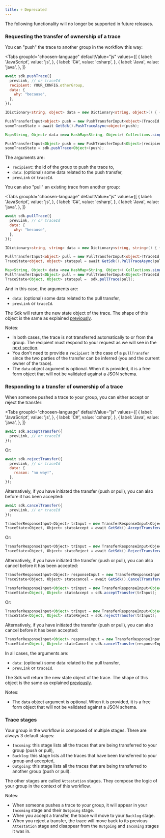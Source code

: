 ```yaml
---
title: 💀 Deprecated
---
```



The following functionality will no longer be supported in future releases.

### Requesting the transfer of ownership of a trace

You can "push" the trace to another group in the workflow this way:

<Tabs
groupId="choosen-language"
  defaultValue="js"
  values={[
    { label: 'JavaScript', value: 'js', },
    { label: 'C#', value: 'csharp', },
    { label: 'Java', value: 'java', },
  ]}
>

<TabItem value="js">

```js
await sdk.pushTrace({
  prevLink, // or traceId
  recipient: YOUR_CONFIG.otherGroup,
  data: {
    why: "because",
  },
});
```

</TabItem>

<TabItem value="csharp">

```cs
IDictionary<string, object> data = new Dictionary<string, object>() { { "why", "because im testing the pushTrace 2" } };

PushTransferInput<object> push = new PushTransferInput<object>(TraceId, recipient, data, prevLink);
someTraceState = await GetSdk().PushTraceAsync<object>(push);
```

</TabItem>

<TabItem value="java">

```java
Map<String, Object> data =new HashMap<String, Object>( Collections.singletonMap("why", "because I'm testing the pushTrace 2"));

PushTransferInput<Object> push = new PushTransferInput<Object>(recipient, data, prevLink);
someTraceState = sdk.pushTrace<Object>(push);

```

</TabItem>

</Tabs>

The arguments are:

- `recipient`: the id of the group to push the trace to,
- `data`: (optional) some data related to the push transfer,
- `prevLink` or `traceId`.

You can also "pull" an existing trace from another group:

<Tabs
groupId="choosen-language"
  defaultValue="js"
  values={[
    { label: 'JavaScript', value: 'js', },
    { label: 'C#', value: 'csharp', },
    { label: 'Java', value: 'java', },
  ]}
>

<TabItem value="js">

```js
await sdk.pullTrace({
  prevLink, // or traceId
  data: {
    why: "because",
  },
});
```

</TabItem>

<TabItem value="csharp">

```cs
IDictionary<string, string> data = new Dictionary<string, string>() { { "why", "because im testing the pushTrace 2" } };

PullTransferInput<object> pull = new PullTransferInput<object>(TraceId, data, prevLink);
TraceState<object, object> statepul = await GetSdk().PullTraceAsync(pull);
```

</TabItem>

<TabItem value="java">

```java
Map<String, Object> data =new HashMap<String, Object>( Collections.singletonMap("why", "because I'm testing the pushTrace 2"));
PullTransferInput<Object> pull = new PullTransferInput<Object>(TraceId, data, prevLink);
TraceState<Object, Object> statepul =  sdk.pullTrace(pull);
```

</TabItem>
</Tabs>

And in this case, the arguments are:

- `data`: (optional) some data related to the pull transfer,
- `prevLink` or `traceId`.

The Sdk will return the new state object of the trace. The shape of this object is the same as explained [previously](#creating-a-new-trace).

Notes:

- In both cases, the trace is not transferred automatically to or from the group. The recipient must respond to your request as we will see in the [next section](#responding-to-a-transfer-of-ownership-of-a-trace).
- You don't need to provide a `recipient` in the case of a `pullTransfer` since the two parties of the transfer can be inferred (you and the current owner of the trace).
- The `data` object argument is optional. When it is provided, it is a free form object that will not be validated against a JSON schema.

### Responding to a transfer of ownership of a trace

When someone pushed a trace to your group, you can either accept or reject the transfer:

<Tabs
groupId="choosen-language"
  defaultValue="js"
  values={[
    { label: 'JavaScript', value: 'js', },
    { label: 'C#', value: 'csharp', },
    { label: 'Java', value: 'java', },
  ]}
>
<TabItem value="js">

```js
await sdk.acceptTransfer({
  prevLink, // or traceId
});
```

Or:

```js
await sdk.rejectTransfer({
  prevLink, // or traceId
  data: {
    reason: "no way!",
  },
});
```

Alternatively, if you have initiated the transfer (push or pull), you can also before it has been accepted:

```js
await sdk.cancelTransfer({
  prevLink, // or traceId
});
```

</TabItem>

<TabItem value="csharp">

```cs
TransferResponseInput<Object> trInput = new TransferResponseInput<Object>(TraceId, null, null);
TraceState<Object, Object> stateAccept = await GetSdk().AcceptTransferAsync(trInput);
```

Or:

```cs
TransferResponseInput<Object> trInput = new TransferResponseInput<Object>(traceId, null, null);
TraceState<Object, Object> stateReject = await GetSdk().RejectTransferAsync(trInput);
```

Alternatively, if you have initiated the transfer (push or pull), you can also cancel before it has been accepted:

```cs
TransferResponseInput<Object> responseInput = new TransferResponseInput<Object>(TraceId, null, null);
TraceState<Object, Object> statecancel = await GetSdk().CancelTransferAsync(responseInput);
```

</TabItem>

<TabItem value="java">

```java
TransferResponseInput<Object> trInput = new TransferResponseInput<Object>(null,traceId);
TraceState<Object, Object> stateAccept = sdk.acceptTransfer(trInput);
```

Or:

```java
TransferResponseInput<Object> trInput = new TransferResponseInput<Object>(null, traceId);
TraceState<Object, Object> stateReject = sdk.rejectTransfer(trInput);
```

Alternatively, if you have initiated the transfer (push or pull), you can also cancel before it has been accepted:

```java
TransferResponseInput<Object> responseInput = new TransferResponseInput<Object>(null, traceId);
TraceState<Object, Object> stateCancel = sdk.cancelTransfer(responseInput);
```

</TabItem>
</Tabs>

In all cases, the arguments are:

- `data`: (optional) some data related to the pull transfer,
- `prevLink` or `traceId`.

The Sdk will return the new state object of the trace. The shape of this object is the same as explained [previously](#creating-a-new-trace).

Notes:

- The `data` object argument is optional. When it is provided, it is a free form object that will not be validated against a JSON schema.

### Trace stages

Your group in the workflow is composed of multiple stages. There are always 3 default stages:

- `Incoming`: this stage lists all the traces that are being transferred to your group (push or pull),
- `Backlog`: this stage lists all the traces that have been transferred to your group and accepted,
- `Outgoing`: this stage lists all the traces that are being transferred to another group (push or pull).

The other stages are called `Attestation` stages. They compose the logic of your group in the context of this workflow.

Notes:

- When someone pushes a trace to your group, it will appear in your `Incoming` stage and their `Outgoing` stage.
- When you accept a transfer, the trace will move to your `Backlog` stage.
- When you reject a transfer, the trace will move back to its previous `Attestation` stage and disappear from the `Outgoing` and `Incoming` stages it was in.
